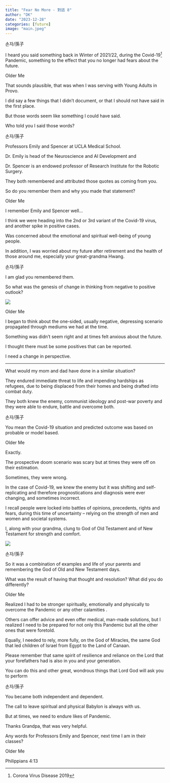```yaml
---
title: "Fear No More - 對話 8"
author: "DK"
date: "2023-12-28"
categories: [future]
image: "main.jpeg"
---
```


손자/孫子

I heard you said something back in Winter of 2021/22, during the Covid-19^[Corona Virus Disease 2019] Pandemic, something to the effect that you no longer had fears about the future.

Older Me

That sounds plausible, that was when I was serving with Young Adults in Provo.

I did say a few things that I didn’t document, or that I should not have said in the first place. 

But those words seem like something I could have said. 

Who told you I said those words?

손자/孫子

Professors Emily and Spencer at UCLA Medical School. 

Dr. Emily is head of the Neuroscience and AI Development and 

Dr. Spencer is an endowed professor of Research Institute for the Robotic Surgery. 

They both remembered and attributed those quotes as coming from you.

So do you remember them and why you made that statement?

Older Me

I remember Emily and Spencer well… 

I think we were heading into the 2nd or 3rd variant of the Covid-19 virus, and another spike in positive cases. 

Was concerned about the emotional and spiritual well-being of young people. 

In addition, I was worried about my future after retirement and the health of those around me, especially your great-grandma Hwang.

손자/孫子

I am glad you remembered them. 

So what was the genesis of change in thinking from negative to positive outlook?

![](main.jpeg)

Older Me

I began to think about the one-sided, usually negative, depressing scenario propagated through mediums we had at the time.

Something was didn't seem right and at times felt anxious about the future.

I thought there must be some positives that can be reported.

I need a change in perspective.

---

What would my mom and dad have done in a similar situation?

They endured immediate threat to life and impending hardships as refugees, due to being displaced from their homes and being drafted into combat duty.

They both knew the enemy, communist ideology and post-war poverty and they were able to endure, battle and overcome both.

손자/孫子

You mean the Covid-19 situation and predicted outcome was based on probable or model based.

Older Me

Exactly.

The prospective doom scenario was scary but at times they were off on their estimation. 

Sometimes, they were wrong.

In the case of Covid-19, we knew the enemy but it was shifting and self-replicating and therefore prognostications and diagnosis were ever changing, and sometimes incorrect.

I recall people were locked into battles of opinions, precedents, rights and fears, during this time of uncertainty -- relying on the strength of men and women and societal systems.

I, along with your grandma, clung to God of Old Testament and of New Testament for strength and comfort.

![](main3.jpg)

손자/孫子

So it was a combination of examples and life of your parents and remembering the God of Old and New Testament days. 

What was the result of having that thought and resolution? 
What did you do differently?

Older Me

Realized I had to be stronger spiritually, emotionally and physically to overcome the Pandemic or any other calamities .

Others can offer advice and even offer medical, man-made solutions, but I realized I need to be prepared for not only this Pandemic but all the other ones that were foretold.

Equally, I needed to rely, more fully, on the God of Miracles, the same God that led children of Israel from Egypt to the Land of Canaan.

Please remember that same spirit of resilience and reliance on the Lord that your forefathers had is also in you and your generation.

You can do this and other great, wondrous things that Lord God will ask you to perform

손자/孫子

You became both independent and dependent. 

The call to leave spiritual and physical Babylon is always with us. 

But at times, we need to endure likes of Pandemic.

Thanks Grandpa, that was very helpful. 

Any words for Professors Emily and Spencer, next time I am in their classes?

Older Me

Philippians 4:13